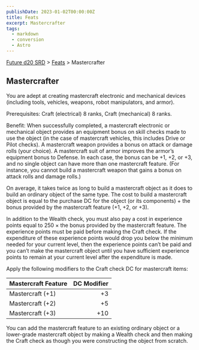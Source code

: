 ```yaml
---
publishDate: 2023-01-02T00:00:00Z
title: Feats
excerpt: Mastercrafter
tags:
  - markdown
  - conversion
  - Astro
---
```






[Future d20 SRD](/#futureD20) > [Feats](future-d20-srd-feats-index) > Mastercrafter




## Mastercrafter


You are adept at creating mastercraft electronic and mechanical devices (including tools, vehicles, weapons, robot manipulators, and armor).


Prerequisites: Craft (electrical) 8 ranks, Craft (mechanical) 8 ranks.


Benefit: When successfully completed, a mastercraft electronic or mechanical object provides an equipment bonus on skill checks made to use the object (in the case of mastercraft vehicles, this includes Drive or Pilot checks). A mastercraft weapon provides a bonus on attack or damage rolls (your choice). A mastercraft suit of armor improves the armor’s equipment bonus to Defense. In each case, the bonus can be +1, +2, or +3, and no single object can have more than one mastercraft feature. (For instance, you cannot build a mastercraft weapon that gains a bonus on attack rolls and damage rolls.)


On average, it takes twice as long to build a mastercraft object as it does to build an ordinary object of the same type. The cost to build a mastercraft object is equal to the purchase DC for the object (or its components) + the bonus provided by the mastercraft feature (+1, +2, or +3).


In addition to the Wealth check, you must also pay a cost in experience points equal to 250 × the bonus provided by the mastercraft feature. The experience points must be paid before making the Craft check. If the expenditure of these experience points would drop you below the minimum needed for your current level, then the experience points can’t be paid and you can’t make the mastercraft object until you have sufficient experience points to remain at your current level after the expenditure is made.


Apply the following modifiers to the Craft check DC for mastercraft items:


| Mastercraft Feature | DC Modifier |
| :--------------------- | -------------: |
| Mastercraft (+1) | +3 |
| Mastercraft (+2) | +5 |
| Mastercraft (+3) | +10 |



You can add the mastercraft feature to an existing ordinary object or a lower-grade mastercraft object by making a Wealth check and then making the Craft check as though you were constructing the object from scratch.



